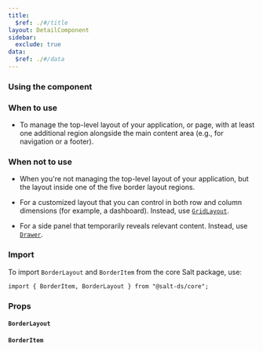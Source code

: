 ```yaml
---
title:
  $ref: ./#/title
layout: DetailComponent
sidebar:
  exclude: true
data:
  $ref: ./#/data
---
```


### Using the component

### When to use

- To manage the top-level layout of your application, or page, with at least one additional region alongside the main content area (e.g., for navigation or a footer).

### When not to use

- When you're not managing the top-level layout of your application, but the layout inside one of the five border layout regions.

- For a customized layout that you can control in both row and column dimensions (for example, a dashboard). Instead, use [`GridLayout`](../components/grid-layout).

- For a side panel that temporarily reveals relevant content. Instead, use [`Drawer`](../components/drawer).

### Import

To import `BorderLayout` and `BorderItem` from the core Salt package, use:

```
import { BorderItem, BorderLayout } from "@salt-ds/core";
```

### Props

#### `BorderLayout`

<PropsTable componentName="BorderLayout" />

#### `BorderItem`

<PropsTable componentName="BorderItem" />
